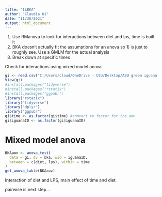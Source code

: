 ```yaml
---
title: "1LBKA"
author: "Claudia Ki"
date: "11/30/2021"
output: html_document
---
```

1) Use RManova to look for interactions between diet and lps, time is built it
2) BKA doesn't actually fit the assumptions for an anova so 1) is just to roughly see. Use a GMLM for the actual analysis
3) Break down at specific times

Check for interactions using mixed model anova
```r
gi <- read.csv("C:/Users/claud/OneDrive - USU/Desktop/ASU green iguana 2021/greeniguanaAnalysis/modData/BKA1LPSlong.csv")
View(gi)
#install.packages("tidyverse")
#install.packages("rstatix")
#install.packages("ggpubr")
library("rstatix")
library("tidyverse")
library("dplyr")
library("ggpubr")
gi$time <- as.factor(gi$time) #convert to factor for the aov
gi$iguanaID <- as.factor(gi$iguanaID)

```

# Mixed model anova
``` r
BKAaov <- anova_test(
  data = gi, dv = bka, wid = iguanaID,
  between = c(diet, lps), within = time
)
get_anova_table(BKAaov)
```
Interaction of diet and LPS, main effect of time and diet. 

pairwise is next step...

